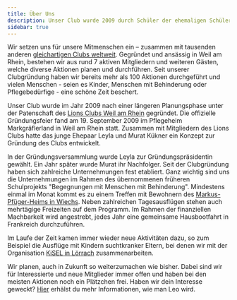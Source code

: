 ```yaml
---
title: Über Uns
description: Unser Club wurde 2009 durch Schüler der ehemaligen Schülerzeitung Sch'cool gegründet. Erfahre mehr auf dieser Seite.
sidebar: true
---
```



Wir setzen uns für unsere Mitmenschen ein – zusammen mit tausenden anderen [gleichartigen Clubs weltweit](https://www.leo-clubs.de/). Gegründet und ansässig in Weil am Rhein, bestehen wir aus rund 7 aktiven Mitgliedern und weiteren Gästen, welche diverse Aktionen planen und durchführen. Seit unserer Clubgründung haben wir bereits mehr als 100 Aktionen durchgeführt und vielen Menschen - seien es Kinder, Menschen mit Behinderung oder Pflegebedürfige - eine schöne Zeit beschert.

<CloudinaryImage
  name="78-01.jpg"
  category="begegnungen"
  lazy={false}
  width={800}
  height={400}
  objectFit="cover"
  alt="Hausbootfahrt mit Bewohnern des Markus-Pflüger-Heim"
/>

Unser Club wurde im Jahr 2009 nach einer längeren Planungsphase unter der Patenschaft des [Lions Clubs Weil am Rhein](http://lc-weil.de) gegründet. Die offizielle Gründungsfeier fand am 19. September 2009 im Pflegeheim Markgräflerland in Weil am Rhein statt. Zusammen mit Mitgliedern des Lions Clubs hatte das junge Ehepaar Leyla und Murat Kükner ein Konzept zur Gründung des Clubs entwickelt.

In der Gründungsversammlung wurde Leyla zur Gründungspräsidentin gewählt. Ein Jahr später wurde Murat ihr Nachfolger. Seit der Clubgründung haben sich zahlreiche Unternehmungen fest etabliert. Ganz wichtig sind uns die Unternehmungen im Rahmen des übernommenen früheren Schulprojekts "Begegnungen mit Menschen mit Behinderung". Mindestens einmal im Monat kommt es zu einem Treffen mit Bewohnern des [Markus-Pfüger-Heims in Wiechs](http://www.markus-pflueger-heim.de/). Neben zahlreichen Tagesausflügen stehen auch mehrtägige Freizeiten auf dem Programm. Im Rahmen der finanziellen Machbarkeit wird angestrebt, jedes Jahr eine gemeinsame Hausbootfahrt in Frankreich durchzuführen.

<CloudinaryImage
  name="20-01.jpg"
  category="pflegeheim"
  width={800}
  height={500}
  objectFit="cover"
  alt="Besuch im Pflegeheim Markgräflerland"
/>

Im Laufe der Zeit kamen immer wieder neue Aktivitäten dazu, so zum Beispiel die Ausflüge mit Kindern suchtkranker Eltern, bei denen wir mit der Organisation [KiSEL in Lörrach](http://www.kisel.de/) zusammenarbeiten.

Wir planen, auch in Zukunft so weiterzumachen wie bisher. Dabei sind wir für Interessierte und neue Mitglieder immer offen und haben bei den meisten Aktionen noch ein Plätzchen frei. Haben wir dein Interesse geweckt? [Hier](/mitglied-werden/) erhälst du mehr Informationen, wie man Leo wird.
